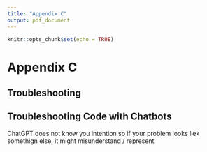 ```yaml
---
title: "Appendix C"
output: pdf_document
---
```


```r
knitr::opts_chunk$set(echo = TRUE)
```

# Appendix C 
## Troubleshooting

## Troubleshooting Code with Chatbots


ChatGPT does not know you intention 
so if your problem looks liek somethign else, it might misunderstand / represent 
